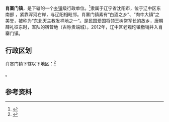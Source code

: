 {{中国乡级行政区|21/01/22/109/000}}

'''肖寨门镇'''，是{{PRC admin/fullname|21/01/22/109/000|3}}下辖的一个[[乡镇|乡镇]]级行政单位。<ref>{{PRC admin/ref sgc|{{PRC admin/parent|21/01/22/109/000}}}}</ref>隶属于辽宁省沈阳市，位于辽中区东南部 ，紧靠浑河右岸，与辽阳相毗邻。肖寨门镇素有“白酒之乡”、“肉牛大镇”之美誉，被称为“东北天主教发祥地之一”。是民国爱国将领王树常军长的故乡，唐朝薛礼征东时，军队的宿营地（古称贵端城）。2012年，辽中区老观坨镇撤销并入肖寨门镇。

== 行政区划 ==

肖寨门镇下辖以下地区：<ref>{{PRC admin/ref sgc|21/01/22/109/000}}</ref>

{{PRC admin/children|21/01/22/109/000}}。

== 参考资料 ==

{{reflist}}

{{行政区划小作品}}
{{PRC admin/navcat|21/01/22/109/000}}